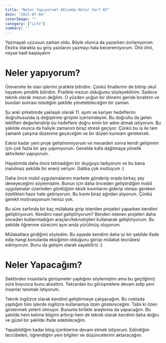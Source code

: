 ```yaml
---
title: "Neler Yapıyorum? Aklımda Neler Var? #2"
date: "2021-07-04"
coverImage: ""
category: ["Life"]
summary: ''
---
```


Yazmayalı uzzuuun zaman oldu. Böyle olunca da yazarken zorlanıyorum. Ekstra olarakta şu giriş yazılarını yazmayı hala beceremiyorum. Öhö öhö, neyse hadi başlayalım

# Neler yapıyorum?

Üniversite ile olan işlerimi pratikte bitirdim. Çünkü finallerimi de bitirip okul hayatımı şimdilik bitirdim. Pratikte mezun olduğumu söyleyebilirim. Sadece teknik olarak mezun değilim. O yüzden yoğun bir dönemi geride bıraktım ve bundan sonrası istediğim şekilde yönetebileceğim bir zaman. 

Şu anki şirketimde yaklaşık olarak 11. ayım ve kariyer hedeflerim doğrultusunda iş değiştirme girişimi içerisindeyim. Bu doğrultu da gelen teklifleri değerlendirip bu hedeflere doğru emin bir adım atmak istiyorum. Bu şekilde olunca da haliyle zamanım biraz stresli geçiyor. Çünkü bu iş ile tam zamanlı çalışma düzenine geçeceğim ve bir düzen kurmam gerekecek. 

Eskisi kadar yeni proje geliştiremiyorum ve mesaiden sonra kendi gelişimim için çok fazla bir şey yapmıyorum. Genelde kafa dağıtmaya yönelik aktiviteler yapıyorum.

Hayatımda daha önce tatmadığım bir duyguyu tadıyorum ve bu bana inanılmaz şekilde bir enerji veriyor. Galiba çok mutluyum :)

Daha önce mobil uygulamalarımı markete gönderip orada birkaç şey deneyeceğimi söylemiştim. Bunun için daha önceden geliştirdiğim mobil uygulamalar üzerinden gördüğüm eksik kısımlarını giderip olması gereken özellikleri hazır hale getiriyorum. Bu kısmı biraz ağırdan alıyorum. Çünkü gerekli motivasyonum henüz yok. 

Bu süre zarfında bir kaç mülakata girip istenilen projeleri yaparken kendimi geliştiriyorum. Kendimi nasıl geliştiriyorum? Benden istenen projeleri daha önceden kullanmadığım araçları/teknolojileri kullanarak geliştiriyorum. Bu şekilde öğrenme sürecimi aynı anda yürütmüş oluyorum. 

Mülakatlara girdiğimi söyledim. Bu sayede kendimi daha iyi bir şekilde ifade edip hangi konularda eksiğimin olduğunu görüp mülakat tecrübesi ediniyorum. Bunu da gelişim olarak sayabiliriz :)


# Neler Yapacağım?

Sektörden insanlarla görüşmeler yaptığımı söylemiştim ama bu geçtiğimiz süre boyunca bunu aksattım. Tekrardan bu görüşmelere devam edip yeni insanlar tanımak istiyorum. 

Teknik ingilizce olarak kendimi geliştirmeye çalışacağım. Bu noktada yaptığım tüm işlerde ingilizce kullanamya özen göstereceğim. Tabii ki özen göstermek yeterli olmuyor. Bununla birlikte araştırma da yapacağım. Bu şekilde hem kelime bilgimi arttırıp hem de teknik olarak kendimi daha doğru ve güzel bir şekilde ifade edebileceğim. 

Yapabildiğim kadar blog içeriklerine devam etmek istiyorum. Edindiğim tecrübeleri, öğrendiğim yeni bilgileri ve düşüncelerimi aktaracağım. 